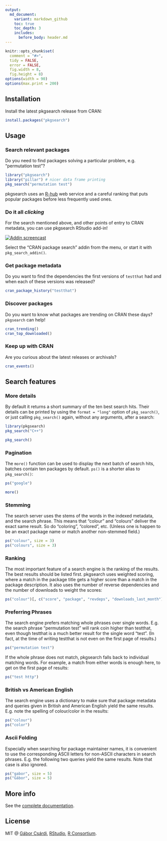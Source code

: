 ```yaml
---
output:
  md_document:
    variant: markdown_github
    toc: true
    toc_depth: 3
    includes:
      before_body: header.md
---
```


<!-- README.md is generated from README.Rmd. Please edit that file -->

```r
knitr::opts_chunk$set(
  comment = "#>",
  tidy = FALSE,
  error = FALSE,
  fig.width = 8,
  fig.height = 8)
options(width = 90)
options(max.print = 200)
```

## Installation

Install the latest pkgsearch release from CRAN:

```r
install.packages("pkgsearch")
```

## Usage

### Search relevant packages

Do you need to find packages solving a particular problem, e.g.
"permutation test"?

```r
library("pkgsearch")
library("pillar") # nicer data frame printing
pkg_search("permutation test")
```

pkgsearch uses an [R-hub](https://docs.r-hub.io) web service and a careful
ranking that puts popular packages before less frequently used ones.

### Do it all *clicking*

For the search mentioned above, and other points of entry to CRAN metadata,
you can use pkgsearch RStudio add-in!

[![Addin screencast](https://raw.githubusercontent.com/r-hub/pkgsearch/main/gifs/addin.gif)](https://vimeo.com/375618736)

Select the "CRAN package search" addin from the menu, or start it with
`pkg_search_addin()`.

### Get package metadata

Do you want to find the dependencies the first versions of `testthat` had
and when each of these versions was released?

```r
cran_package_history("testthat")
```

### Discover packages

Do you want to know what packages are trending on CRAN these days?
`pkgsearch` can help!

```r
cran_trending()
cran_top_downloaded()
```

### Keep up with CRAN

Are you curious about the latest releases or archivals?

```r
cran_events()
```

## Search features

### More details

By default it returns a short summary of the ten best search hits. Their
details can be printed by using the `format = "long"` option of `pkg_search()`,
or just calling `pkg_search()` again, without any arguments, after a search:

```r
library(pkgsearch)
pkg_search("C++")
```

```r
pkg_search()
```

### Pagination

The `more()` function can be used to display the next batch of search hits,
batches contain ten packages by default. `ps()` is a shorter alias to
`pkg_search()`:

```r
ps("google")
```

```r
more()
```

### Stemming

The search server uses the stems of the words in the indexed metadata, and
the search phrase. This means that "colour" and "colours" deliver the
exact same result. So do "coloring", "colored", etc. (Unless one is happen
to be an exact package name or match another non-stemmed field.)

```r
ps("colour", size = 3)
ps("colours", size = 3)
```

### Ranking

The most important feature of a search engine is the ranking of the results.
The best results should be listed first. pkgsearch uses weighted scoring,
where a match in the package title gets a higher score than a match in the
package description. It also uses the number of reverse dependencies and
the number of downloads to weight the scores:

```r
ps("colour")[, c("score", "package", "revdeps", "downloads_last_month")]
```

### Preferring Phrases

The search engine prefers matching whole phrases over single words.
E.g. the search phrase "permutation test" will rank coin higher than
testthat, even though testthat is a much better result for the single word
"test". (In fact, at the time of writing testthat is not even on the first
page of results.)

```r
ps("permutation test")
```

If the whole phrase does not match, pkgsearch falls back to individual
matching words. For example, a match from either words is enough here,
to get on the first page of results:

```r
ps("test http")
```

### British vs American English

The search engine uses a dictionary to make sure that package metadata
and queries given in British and American English yield the same results.
E.g. note the spelling of colour/color in the results:

```r
ps("colour")
ps("color")
```

### Ascii Folding

Especially when searching for package maintainer names, it is convenient
to use the corresponding ASCII letters for non-ASCII characters in search
phrases. E.g. the following two queries yield the same results. Note that
case is also ignored.

```r
ps("gabor", size = 5)
ps("Gábor", size = 5)
```

## More info

See the [complete documentation](https://r-hub.github.io/pkgsearch/).

## License

MIT @ [Gábor Csárdi](https://github.com/gaborcsardi),
[RStudio](https://github.com/rstudio),
[R Consortium](https://www.r-consortium.org/).
